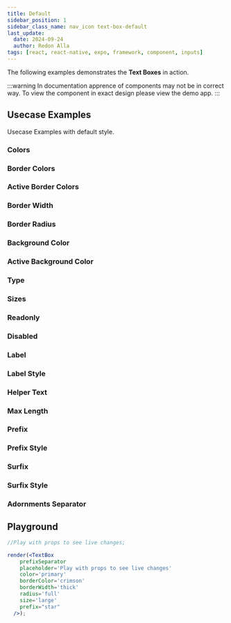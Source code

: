 ```yaml
---
title: Default
sidebar_position: 1
sidebar_class_name: nav_icon text-box-default
last_update:
  date: 2024-09-24
  author: Redon Alla
tags: [react, react-native, expo, framework, component, inputs]
---
```




The following examples demonstrates the **Text Boxes** in action.

:::warning
In documentation apprence of components may not be in correct way.
To view the component in exact design please view the demo app.
:::

## Usecase Examples

Usecase Examples with default style.

### Colors

<ExampleWrapper codeExample={ColorsExampleMdx}>
  <ColorsExample />
</ExampleWrapper>

### Border Colors

<ExampleWrapper codeExample={BorderColorsExampleMdx}>
  <BorderColorsExample />
</ExampleWrapper>

### Active Border Colors

<ExampleWrapper codeExample={ActiveBorderColorsExampleMdx}>
  <ActiveBorderColorsExample />
</ExampleWrapper>

### Border Width

<ExampleWrapper codeExample={BorderWidthExampleMdx}>
  <BorderWidthExample />
</ExampleWrapper>

### Border Radius

<ExampleWrapper codeExample={BorderRadiusExampleMdx}>
  <BorderRadiusExample />
</ExampleWrapper>

### Background Color

<ExampleWrapper codeExample={BackgroundColorExampleMdx}>
  <BackgroundColorExample />
</ExampleWrapper>

### Active Background Color

<ExampleWrapper codeExample={ActiveBackgroundColorExampleMdx}>
  <ActiveBackgroundColorExample />
</ExampleWrapper>

### Type

<ExampleWrapper codeExample={TypeExampleMdx}>
  <TypeExample />
</ExampleWrapper>

### Sizes

<ExampleWrapper codeExample={SizesExampleMdx}>
  <SizesExample />
</ExampleWrapper>

### Readonly

<ExampleWrapper codeExample={ReadonlyExampleMdx}>
  <ReadonlyExample />
</ExampleWrapper>

### Disabled

<ExampleWrapper codeExample={ReadonlyExampleMdx}>
  <ReadonlyExample />
</ExampleWrapper>

### Label

<ExampleWrapper codeExample={LabelExampleMdx}>
  <LabelExample />
</ExampleWrapper>

### Label Style

<ExampleWrapper codeExample={LabelStyleExampleMdx}>
  <LabelStyleExample />
</ExampleWrapper>

### Helper Text

<ExampleWrapper codeExample={HelperTextExampleMdx}>
  <HelperTextExample />
</ExampleWrapper>

### Max Length

<ExampleWrapper codeExample={MaxLengthExampleMdx}>
  <MaxLengthExample />
</ExampleWrapper>

### Prefix

<ExampleWrapper codeExample={PrefixExampleMdx}>
  <PrefixExample />
</ExampleWrapper>

### Prefix Style

<ExampleWrapper codeExample={PrefixStyleExampleMdx}>
  <PrefixStyleExample />
</ExampleWrapper>

### Surfix

<ExampleWrapper codeExample={SurfixExampleMdx}>
  <SurfixExample />
</ExampleWrapper>

### Surfix Style

<ExampleWrapper codeExample={SurfixStyleExampleMdx}>
  <SurfixStyleExample />
</ExampleWrapper>


### Adornments Separator

<ExampleWrapper codeExample={AdornmentSeparatorExampleMdx}>
  <AdornmentSeparatorExample />
</ExampleWrapper>

## Playground

```jsx live noInline
//Play with props to see live changes;

render(<TextBox
    prefixSeparator
    placeholder='Play with props to see live changes'
    color='primary'
    borderColor='crimson'
    borderWidth='thick'
    radius='full'
    size='large'
    prefix="star"
  />);
```
